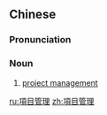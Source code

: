 {{also|项目管理}}
==Chinese==
{{zh-forms|s=项目管理|type=22}}

===Pronunciation===
{{zh-pron
|m=xiàngmù guǎnlǐ
|cat=n
}}

===Noun===
{{zh-noun}}

# [[project management]]

[[ru:項目管理]]
[[zh:項目管理]]